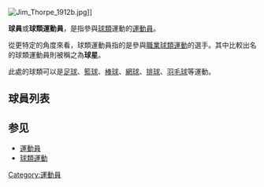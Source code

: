 [[File:Jim_Thorpe_1912b.jpg|thumb]]]]

'''球員'''或'''球類運動員'''，是指參與[[球類|球類]]運動的[[運動員|運動員]]。

從更特定的角度來看，球類運動員指的是參與[[職業運動|職業球類運動]]的選手。其中比較出名的球類運動員則被稱之為'''球星'''。

此處的球類可以是[[足球|足球]]、[[籃球|籃球]]、[[棒球|棒球]]、[[網球|網球]]、[[排球|排球]]、[[羽毛球|羽毛球]]等運動。

== 球員列表 ==
{{See Also|分類:足球運動員}}
{{See Also|分類:籃球運動員}}
{{See Also|分類:網球運動員}}

==参见==
*[[運動員|運動員]]
*[[球類運動|球類運動]]

[[Category:運動員|Category:運動員]]
